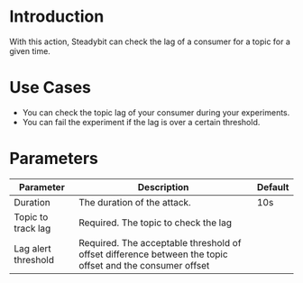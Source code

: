 # Introduction

With this action, Steadybit can check the lag of a consumer for a topic for a given time.

# Use Cases

 - You can check the topic lag of your consumer during your experiments.
 - You can fail the experiment if the lag is over a certain threshold.

# Parameters

| Parameter           | Description                                                                                              | Default |
|---------------------|----------------------------------------------------------------------------------------------------------|---------|
| Duration            | The duration of the attack.                                                                              | 10s     |
| Topic to track lag  | Required. The topic to check the lag                                                                     |         |
| Lag alert threshold | Required. The acceptable threshold of offset difference between the topic offset and the consumer offset |         |


